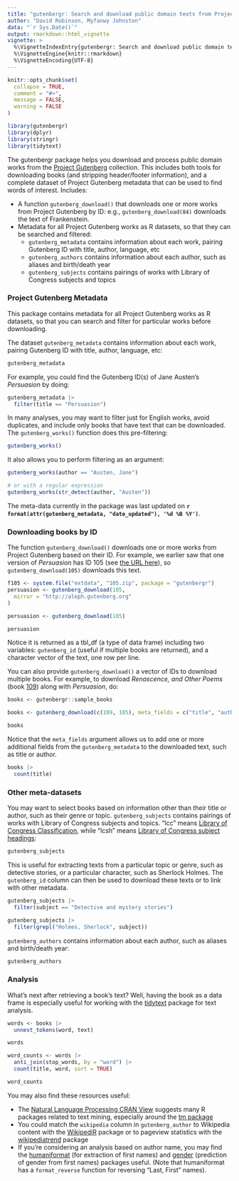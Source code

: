 ```yaml
---
title: "gutenbergr: Search and download public domain texts from Project Gutenberg"
author: "David Robinson, Myfanwy Johnston"
data: "`r Sys.Date()`"
output: rmarkdown::html_vignette
vignette: >
  %\VignetteIndexEntry{gutenbergr: Search and download public domain texts from Project Gutenberg}
  %\VignetteEngine{knitr::rmarkdown}
  %\VignetteEncoding{UTF-8}
---
```


```r
knitr::opts_chunk$set(
  collapse = TRUE,
  comment = "#>",
  message = FALSE,
  warning = FALSE
)
```

```r
library(gutenbergr)
library(dplyr)
library(stringr)
library(tidytext)
```

The gutenbergr package helps you download and process public domain works from the [Project Gutenberg](http://www.gutenberg.org/) collection. This includes both tools for downloading books (and stripping header/footer information), and a complete dataset of Project Gutenberg metadata that can be used to find words of interest. Includes:

* A function `gutenberg_download()` that downloads one or more works from Project Gutenberg by ID: e.g., `gutenberg_download(84)` downloads the text of Frankenstein.
* Metadata for all Project Gutenberg works as R datasets, so that they can be searched and filtered:
  * `gutenberg_metadata` contains information about each work, pairing Gutenberg ID with title, author, language, etc
  * `gutenberg_authors` contains information about each author, such as aliases and birth/death year
  * `gutenberg_subjects` contains pairings of works with Library of Congress subjects and topics
  
### Project Gutenberg Metadata

This package contains metadata for all Project Gutenberg works as R datasets, so that you can search and filter for particular works before downloading.

The dataset `gutenberg_metadata` contains information about each work, pairing Gutenberg ID with title, author, language, etc:

```r
gutenberg_metadata
```

For example, you could find the Gutenberg ID(s) of Jane Austen's _Persuasion_ by doing:

```r
gutenberg_metadata |>
  filter(title == "Persuasion")
```

In many analyses, you may want to filter just for English works, avoid duplicates, and include only books that have text that can be downloaded. The `gutenberg_works()` function does this pre-filtering:

```r
gutenberg_works()
```

It also allows you to perform filtering as an argument:

```r
gutenberg_works(author == "Austen, Jane")

# or with a regular expression
gutenberg_works(str_detect(author, "Austen"))
```

The meta-data currently in the package was last updated on **`r format(attr(gutenberg_metadata, "date_updated"), '%d %B %Y')`**.

### Downloading books by ID

The function `gutenberg_download()` downloads one or more works from Project Gutenberg based on their ID. For example, we earlier saw that one version of _Persuasion_ has ID 105 (see [the URL here](https://www.gutenberg.org/ebooks/105)), so `gutenberg_download(105)` downloads this text.

```r
f105 <- system.file("extdata", "105.zip", package = "gutenbergr")
persuasion <- gutenberg_download(105,
  mirror = "http://aleph.gutenberg.org"
)
```


```r
persuasion <- gutenberg_download(105)
```

```r
persuasion
```

Notice it is returned as a tbl_df (a type of data frame) including two variables: `gutenberg_id` (useful if multiple books are returned), and a character vector of the text, one row per line.

You can also provide `gutenberg_download()` a vector of IDs to download multiple books. For example, to download _Renascence, and Other Poems_ (book [109](https://www.gutenberg.org/ebooks/109)) along with _Persuasion_, do:

```r
books <- gutenbergr::sample_books
```


```r
books <- gutenberg_download(c(109, 105), meta_fields = c("title", "author"))
```

```r
books
```

Notice that the `meta_fields` argument allows us to add one or more additional fields from the `gutenberg_metadata` to the downloaded text, such as title or author.

```r
books |>
  count(title)
```

### Other meta-datasets

You may want to select books based on information other than their title or author, such as their genre or topic. `gutenberg_subjects` contains pairings of works with Library of Congress subjects and topics. "lcc" means [Library of Congress Classification](https://www.loc.gov/catdir/cpso/lcco/), while "lcsh" means [Library of Congress subject headings](https://id.loc.gov/authorities/subjects.html):

```r
gutenberg_subjects
```

This is useful for extracting texts from a particular topic or genre, such as detective stories, or a particular character, such as Sherlock Holmes. The `gutenberg_id` column can then be used to download these texts or to link with other metadata.

```r
gutenberg_subjects |>
  filter(subject == "Detective and mystery stories")

gutenberg_subjects |>
  filter(grepl("Holmes, Sherlock", subject))
```

`gutenberg_authors` contains information about each author, such as aliases and birth/death year:

```r
gutenberg_authors
```

### Analysis

What's next after retrieving a book's text? Well, having the book as a data frame is especially useful for working with the [tidytext](https://github.com/juliasilge/tidytext) package for text analysis.

```r
words <- books |>
  unnest_tokens(word, text)

words

word_counts <- words |>
  anti_join(stop_words, by = "word") |>
  count(title, word, sort = TRUE)

word_counts
```

You may also find these resources useful:

* The [Natural Language Processing CRAN View](https://CRAN.R-project.org/view=NaturalLanguageProcessing) suggests many R packages related to text mining, especially around the [tm package](https://cran.r-project.org/package=tm)
* You could match the `wikipedia` column in `gutenberg_author` to Wikipedia content with the [WikipediR](https://cran.r-project.org/package=WikipediR) package or to pageview statistics with the [wikipediatrend](https://cran.r-project.org/package=wikipediatrend) package
* If you're considering an analysis based on author name, you may find the [humaniformat](https://cran.r-project.org/package=humaniformat) (for extraction of first names) and [gender](https://cran.r-project.org/package=gender) (prediction of gender from first names) packages useful. (Note that humaniformat has a `format_reverse` function for reversing "Last, First" names).
